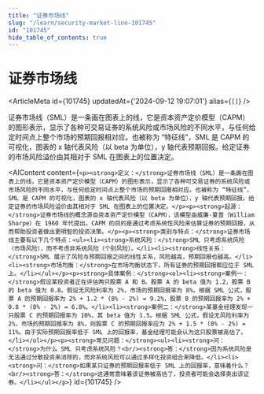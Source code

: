 ```yaml
---
title: "证券市场线"
slug: "/learn/security-market-line-101745"
id: "101745"
hide_table_of_contents: true
---
```



# 证券市场线

<ArticleMeta id={101745} updatedAt={'2024-09-12 19:07:01'} alias={`[]`} />
<div className='border-solid border-b border-t-0 my-4 border-[var(--ifm-color-gray-300)]' />

证券市场线（SML）是一条画在图表上的线，它是资本资产定价模型（CAPM）的图形表示，显示了各种可交易证券的系统风险或市场风险的不同水平，与任何给定时间点上整个市场的预期回报相对应。也被称为 “特征线”，SML 是 CAPM 的可视化，图表的 x 轴代表风险（以 beta 为单位），y 轴代表预期回报。给定证券的市场风险溢价由其相对于 SML 在图表上的位置决定。

<AIContent content={`<p><strong>定义：</strong>证券市场线（SML）是一条画在图表上的线，它是资本资产定价模型（CAPM）的图形表示，显示了各种可交易证券的系统风险或市场风险的不同水平，与任何给定时间点上整个市场的预期回报相对应。也被称为 “特征线”，SML 是 CAPM 的可视化，图表的 x 轴代表风险（以 beta 为单位），y 轴代表预期回报。给定证券的市场风险溢价由其相对于 SML 在图表上的位置决定。</p><p><strong>起源：</strong>证券市场线的概念源自资本资产定价模型（CAPM），该模型由威廉·夏普（William Sharpe）在 1960 年代提出。CAPM 的目的是通过考虑系统性风险来估算证券的预期回报，从而帮助投资者做出更明智的投资决策。</p><p><strong>类别与特点：</strong>证券市场线主要有以下几个特点：<ul><li><strong>系统风险：</strong>SML 只考虑系统风险（市场风险），而不考虑非系统风险（个别风险）。</li><li><strong>线性关系：</strong>SML 展示了风险与预期回报之间的线性关系，风险越高，预期回报也越高。</li><li><strong>市场均衡：</strong>在市场均衡状态下，所有证券的预期回报都应位于 SML 上。</li></ul></p><p><strong>具体案例：</strong><ol><li><strong>案例一：</strong>假设某投资者正在评估两只股票 A 和 B。股票 A 的 beta 值为 1.2，股票 B 的 beta 值为 0.8。假设无风险利率为 2%，市场的预期回报率为 8%。根据 SML 公式，股票 A 的预期回报率为 2% + 1.2 * (8% - 2%) = 9.2%，股票 B 的预期回报率为 2% + 0.8 * (8% - 2%) = 6.8%。</li><li><strong>案例二：</strong>某基金经理发现一只股票 C 的预期回报率为 10%，其 beta 值为 1.5。根据 SML 公式，假设无风险利率为 2%，市场的预期回报率为 8%，则股票 C 的预期回报率应为 2% + 1.5 * (8% - 2%) = 11%。由于实际预期回报率低于 SML 上的回报率，基金经理可能会认为这只股票被高估了。</li></ol></p><p><strong>常见问题：</strong><ul><li><strong>问：</strong>为什么 SML 只考虑系统风险？<br/><strong>答：</strong>因为系统风险是无法通过分散投资来消除的，而非系统风险可以通过多样化投资组合来降低。</li><li><strong>问：</strong>如果某只证券的预期回报率低于 SML 上的回报率，意味着什么？<br/><strong>答：</strong>这通常意味着该证券被高估了，投资者可能会选择卖出该证券。</li></ul></p>`} id={101745} />
